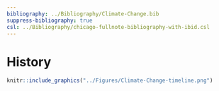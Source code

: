 ```yaml
---
bibliography: ../Bibliography/Climate-Change.bib
suppress-bibliography: true
csl: ../Bibliography/chicago-fullnote-bibliography-with-ibid.csl
---
```


# History




```r

knitr::include_graphics("../Figures/Climate-Change-timeline.png")
```
